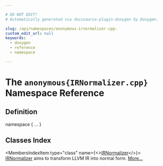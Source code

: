 ```yaml
---

# DO NOT EDIT!
# Automatically generated via docusaurus-plugin-doxygen by Doxygen.

slug: /api/namespaces/anonymous-irnormalizer-cpp-
custom_edit_url: null
keywords:
  - doxygen
  - reference
  - namespace

---
```





# The `anonymous{IRNormalizer.cpp}` Namespace Reference

<DoxygenPage pluginConfig={pluginConfig}>



## Definition

<CodeBlock>namespace &#123; ... &#125;</CodeBlock>

## Classes Index

<MembersIndex>

<MembersIndexItem
  type="class"
  name={<><a href="/docs/api/classes/anonymous-namespace-irnormalizer-cpp-/irnormalizer">IRNormalizer</a></>}>
<a href="/docs/api/classes/anonymous-namespace-irnormalizer-cpp-/irnormalizer">IRNormalizer</a> aims to transform LLVM IR into normal form. <a href="/docs/api/classes/anonymous-namespace-irnormalizer-cpp-/irnormalizer/#details">More...</a>
</MembersIndexItem>

</MembersIndex>


</DoxygenPage>
